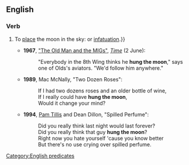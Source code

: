 ==English==

===Verb===
{{head|en|verb|head=[[hang]] [[the]] [[moon]]}}

# {{lb|en|idiomatic|US}} To [[place]] the moon in the sky: {{non-gloss definition|used as an example of a superlative act attributed to someone viewed with uncritical or excessive [[awe]], [[reverence]]{{,}} or [[infatuation]].}}
#* '''1967''', [http://www.time.com/time/magazine/article/0,9171,902043-1,00.html "The Old Man and the MIGs"], [[w:Time magazine|''Time'']] (2 June):
#*: "Everybody in the 8th Wing thinks he '''hung the moon'''," says one of Olds's aviators. "We'd follow him anywhere."
#* '''1989''', Mac McNally, "Two Dozen Roses":
#*: If I had two dozens roses and an older bottle of wine,
#*: If I really could have '''hung the moon''',
#*: Would it change your mind?
#* '''1994''', [[w:Pam Tillis|Pam Tillis]] and Dean Dillon, "Spilled Perfume":
#*: Did you really think last night would last forever?
#*: Did you really think that guy '''hung the moon'''?
#*: Right now you hate yourself 'cause you know better
#*: But there's no use crying over spilled perfume.

[[Category:English predicates]]